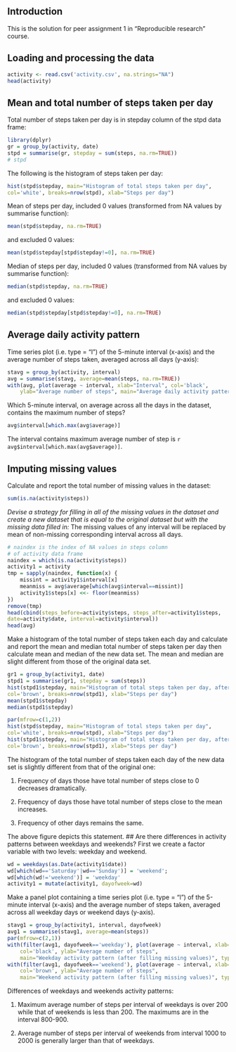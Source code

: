 ## Introduction
This is the solution for peer assignment 1 in "Reproducible research"
course.

## Loading and processing the data
```r
activity <- read.csv('activity.csv', na.strings="NA")
head(activity)
```

## Mean and total number of steps taken per day
Total number of steps taken per day is in stepday column of the stpd data frame:
```r
library(dplyr)
gr = group_by(activity, date)
stpd = summarise(gr, stepday = sum(steps, na.rm=TRUE))
# stpd
```

The following is the histogram of steps taken per day:
```r
hist(stpd$stepday, main="Histogram of total steps taken per day",
col='white', breaks=nrow(stpd), xlab="Steps per day")
```

Mean of steps per day, included 0 values (transformed from
NA values by summarise function):
```r
mean(stpd$stepday, na.rm=TRUE)
```
and excluded 0 values:
```r
mean(stpd$stepday[stpd$stepday!=0], na.rm=TRUE)
```

Median of steps per day, included 0 values (transformed from
NA values by summarise function):
```r
median(stpd$stepday, na.rm=TRUE)
```
and excluded 0 values:
```r
median(stpd$stepday[stpd$stepday!=0], na.rm=TRUE)
```

## Average daily activity pattern
Time series plot (i.e. type = "l") of the 5-minute interval (x-axis)
and the average number of steps taken, averaged across all days (y-axis):
```r
stavg = group_by(activity, interval)
avg = summarise(stavg, average=mean(steps, na.rm=TRUE))
with(avg, plot(average ~ interval, xlab="Interval", col='black',
	ylab="Average number of steps", main="Average daily activity pattern", type="l"))
```

Which 5-minute interval, on average across all the days
in the dataset, contains the maximum number of steps?
```r
avg$interval[which.max(avg$average)]
```
The interval contains maximum average number of step is ```r avg$interval[which.max(avg$average)]```.

## Imputing missing values
Calculate and report the total number of missing values in the dataset:
```r
sum(is.na(activity$steps))
```

*Devise a strategy for filling in all of the missing values in the dataset
and create a new dataset that is equal to the original dataset but
with the missing data filled in:*
The missing values of any interval will be replaced by
mean of non-missing corresponding interval across all days. 
```r
# naindex is the index of NA values in steps column
# of activity data frame
naindex = which(is.na(activity$steps))
activity1 = activity
tmp = sapply(naindex, function(x) {
	missint = activity1$interval[x]
	meanmiss = avg$average[which(avg$interval==missint)]
	activity1$steps[x] <<- floor(meanmiss)
})
remove(tmp)
head(cbind(steps_before=activity$steps, steps_after=activity1$steps,
date=activity$date, interval=activity$interval))
head(avg)
```

Make a histogram of the total number of steps taken each day and
calculate and report the mean and median total number of steps taken per day
then calculate mean and median of the new data set. The mean and median are
slight different from those of the original data set.
```r
gr1 = group_by(activity1, date)
stpd1 = summarise(gr1, stepday = sum(steps))
hist(stpd1$stepday, main="Histogram of total steps taken per day, after filling missing values",
col='brown', breaks=nrow(stpd1), xlab="Steps per day")
mean(stpd1$stepday)
median(stpd1$stepday)
```

```r
par(mfrow=c(1,2))
hist(stpd$stepday, main="Histogram of total steps taken per day",
col='white', breaks=nrow(stpd), xlab="Steps per day")
hist(stpd1$stepday, main="Histogram of total steps taken per day, after filling missing values",
col='brown', breaks=nrow(stpd1), xlab="Steps per day")
```

The histogram of the total number of steps taken each day of the new data set
is slightly different from that of the original one:

1. Frequency of days those have total number of steps close to 0 decreases dramatically.

2. Frequency of days those have total number of steps close to the mean increases.

3. Frequency of other days remains the same.

The above figure depicts this statement.
## Are there differences in activity patterns between weekdays and weekends?
First we create a factor variable with two levels: weekday and weekend.
```r
wd = weekdays(as.Date(activity1$date))
wd[which(wd=='Saturday'|wd=='Sunday')] = 'weekend';
wd[which(wd!='weekend')] = 'weekday'
activity1 = mutate(activity1, dayofweek=wd)
```
Make a panel plot containing a time series plot (i.e. type = "l") of
the 5-minute interval (x-axis) and the average number of steps taken,
averaged across all weekday days or weekend days (y-axis).
```r
stavg1 = group_by(activity1, interval, dayofweek)
avg1 = summarise(stavg1, average=mean(steps))
par(mfrow=c(2,1))
with(filter(avg1, dayofweek=='weekday'), plot(average ~ interval, xlab="Interval",
	col='black', ylab="Average number of steps",
	main="Weekday activity pattern (after filling missing values)", type="l"))
with(filter(avg1, dayofweek=='weekend'), plot(average ~ interval, xlab="Interval",
	col='brown', ylab="Average number of steps",
	main="Weekend activity pattern (after filling missing values)", type="l"))
```

Differences of weekdays and weekends activity patterns:

1. Maximum average number of steps per interval of weekdays is over 200 while
that of weekends is less than 200. The maximums are in the interval 800-900.

2. Average number of steps per interval of weekends from interval 1000 to 2000
is generally larger than that of weekdays.

